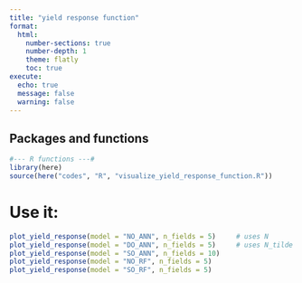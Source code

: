 ```yaml
---
title: "yield response function"
format:
  html:
    number-sections: true
    number-depth: 1
    theme: flatly
    toc: true
execute:
  echo: true
  message: false
  warning: false
---
```


## Packages and functions
```r
#--- R functions ---#
library(here)
source(here("codes", "R", "visualize_yield_response_function.R"))
```


# Use it:

```r
plot_yield_response(model = "NO_ANN", n_fields = 5)     # uses N
plot_yield_response(model = "DO_ANN", n_fields = 5)     # uses N_tilde 
plot_yield_response(model = "SO_ANN", n_fields = 10) 
plot_yield_response(model = "NO_RF", n_fields = 5) 
plot_yield_response(model = "SO_RF", n_fields = 5) 
```

